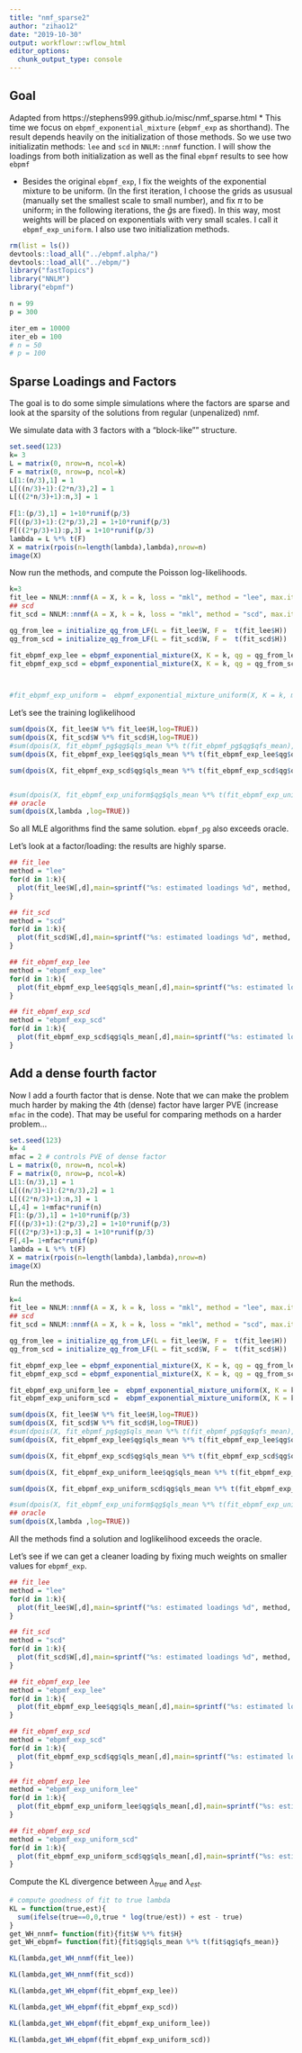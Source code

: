 ```yaml
---
title: "nmf_sparse2"
author: "zihao12"
date: "2019-10-30"
output: workflowr::wflow_html
editor_options:
  chunk_output_type: console
---
```

## Goal
Adapted from https://stephens999.github.io/misc/nmf_sparse.html
* This time we focus on `ebpmf_exponential_mixture` (`ebpmf_exp` as shorthand). The result depends heavily  on the initialization of those methods. So we use two initializatin methods: `lee` and `scd` in `NNLM::nnmf` function.  I will show the loadings from both initialization as well as the final `ebpmf` results to see how `ebpmf`  

* Besides the original `ebpmf_exp`, I fix the weights of the exponential mixture to be uniform. (In the first iteration, I choose the  grids as ususual (manually set the smallest scale to small number), and fix $\pi$ to be uniform; in the following iterations, the  $\hat{g}$s are fixed). In this way, most weights will be placed on exponentials with very small scales. I call it  `ebpmf_exp_uniform`. I also use two initialization methods.


```r
rm(list = ls())
devtools::load_all("../ebpmf.alpha/")
devtools::load_all("../ebpm/")
library("fastTopics")
library("NNLM") 
library("ebpmf")

n = 99
p = 300

iter_em = 10000
iter_eb = 100
# n = 50
# p = 100
```

## Sparse Loadings and Factors
The goal is to do some simple simulations where the factors are sparse
and look at the sparsity of the solutions from regular (unpenalized) nmf.

We simulate data with 3 factors with a "block-like"" structure.
```r
set.seed(123)
k= 3
L = matrix(0, nrow=n, ncol=k)
F = matrix(0, nrow=p, ncol=k)
L[1:(n/3),1] = 1
L[((n/3)+1):(2*n/3),2] = 1
L[((2*n/3)+1):n,3] = 1
  
F[1:(p/3),1] = 1+10*runif(p/3)
F[((p/3)+1):(2*p/3),2] = 1+10*runif(p/3)
F[((2*p/3)+1):p,3] = 1+10*runif(p/3)
lambda = L %*% t(F)
X = matrix(rpois(n=length(lambda),lambda),nrow=n)
image(X)
```

Now run the methods, and compute the Poisson log-likelihoods.
```r
k=3
fit_lee = NNLM::nnmf(A = X, k = k, loss = "mkl", method = "lee", max.iter = iter_em)
## scd
fit_scd = NNLM::nnmf(A = X, k = k, loss = "mkl", method = "scd", max.iter = iter_em)

qg_from_lee = initialize_qg_from_LF(L = fit_lee$W, F =  t(fit_lee$H))
qg_from_scd = initialize_qg_from_LF(L = fit_scd$W, F =  t(fit_scd$H))

fit_ebpmf_exp_lee = ebpmf_exponential_mixture(X, K = k, qg = qg_from_lee, maxiter.out = iter_eb)
fit_ebpmf_exp_scd = ebpmf_exponential_mixture(X, K = k, qg = qg_from_scd, maxiter.out = iter_eb)



#fit_ebpmf_exp_uniform =  ebpmf_exponential_mixture_uniform(X, K = k, m = 2^0.25,maxiter.out = 100, init_method = "lee", low = 1e-30)
```

Let's see the training loglikelihood
```r
sum(dpois(X, fit_lee$W %*% fit_lee$H,log=TRUE))
sum(dpois(X, fit_scd$W %*% fit_scd$H,log=TRUE))
#sum(dpois(X, fit_ebpmf_pg$qg$qls_mean %*% t(fit_ebpmf_pg$qg$qfs_mean),log=TRUE))
sum(dpois(X, fit_ebpmf_exp_lee$qg$qls_mean %*% t(fit_ebpmf_exp_lee$qg$qfs_mean),log=TRUE))

sum(dpois(X, fit_ebpmf_exp_scd$qg$qls_mean %*% t(fit_ebpmf_exp_scd$qg$qfs_mean),log=TRUE))


#sum(dpois(X, fit_ebpmf_exp_uniform$qg$qls_mean %*% t(fit_ebpmf_exp_uniform$qg$qfs_mean),log=TRUE))
## oracle
sum(dpois(X,lambda ,log=TRUE))
```


So all MLE algorithms find the same solution. `ebpmf_pg` also exceeds oracle.

Let's look at a factor/loading: the results are highly sparse.
```r
## fit_lee
method = "lee"
for(d in 1:k){
  plot(fit_lee$W[,d],main=sprintf("%s: estimated loadings %d", method, d))
}

## fit_scd
method = "scd"
for(d in 1:k){
  plot(fit_scd$W[,d],main=sprintf("%s: estimated loadings %d", method, d))
}

## fit_ebpmf_exp_lee
method = "ebpmf_exp_lee"
for(d in 1:k){
  plot(fit_ebpmf_exp_lee$qg$qls_mean[,d],main=sprintf("%s: estimated loadings %d", method, d))
}

## fit_ebpmf_exp_scd
method = "ebpmf_exp_scd"
for(d in 1:k){
  plot(fit_ebpmf_exp_scd$qg$qls_mean[,d],main=sprintf("%s: estimated loadings %d", method, d))
}
```


## Add a dense fourth factor

Now I add a fourth factor that is dense.
Note that we can make the problem much harder
by making the 4th (dense) factor have larger PVE (increase `mfac` in the code).
That may be useful for comparing methods on a harder problem...
```r
set.seed(123)
k= 4
mfac = 2 # controls PVE of dense factor
L = matrix(0, nrow=n, ncol=k)
F = matrix(0, nrow=p, ncol=k)
L[1:(n/3),1] = 1
L[((n/3)+1):(2*n/3),2] = 1
L[((2*n/3)+1):n,3] = 1
L[,4] = 1+mfac*runif(n)
F[1:(p/3),1] = 1+10*runif(p/3)
F[((p/3)+1):(2*p/3),2] = 1+10*runif(p/3)
F[((2*p/3)+1):p,3] = 1+10*runif(p/3)
F[,4]= 1+mfac*runif(p)
lambda = L %*% t(F)
X = matrix(rpois(n=length(lambda),lambda),nrow=n)
image(X)
```



Run the methods. 
```r
k=4
fit_lee = NNLM::nnmf(A = X, k = k, loss = "mkl", method = "lee", max.iter = iter_em)
## scd
fit_scd = NNLM::nnmf(A = X, k = k, loss = "mkl", method = "scd", max.iter = iter_em)

qg_from_lee = initialize_qg_from_LF(L = fit_lee$W, F =  t(fit_lee$H))
qg_from_scd = initialize_qg_from_LF(L = fit_scd$W, F =  t(fit_scd$H))

fit_ebpmf_exp_lee = ebpmf_exponential_mixture(X, K = k, qg = qg_from_lee, m = 2^0.25, maxiter.out = iter_eb)
fit_ebpmf_exp_scd = ebpmf_exponential_mixture(X, K = k, qg = qg_from_scd, m = 2^0.25, maxiter.out = iter_eb)

fit_ebpmf_exp_uniform_lee =  ebpmf_exponential_mixture_uniform(X, K = k, qg = qg_from_lee, m = 2^0.25,maxiter.out = iter_eb, init_method = "lee", low = 1e-30)
fit_ebpmf_exp_uniform_scd =  ebpmf_exponential_mixture_uniform(X, K = k, qg = qg_from_scd, m = 2^0.25,maxiter.out = iter_eb, init_method = "lee", low = 1e-30)
```


```r
sum(dpois(X, fit_lee$W %*% fit_lee$H,log=TRUE))
sum(dpois(X, fit_scd$W %*% fit_scd$H,log=TRUE))
#sum(dpois(X, fit_ebpmf_pg$qg$qls_mean %*% t(fit_ebpmf_pg$qg$qfs_mean),log=TRUE))
sum(dpois(X, fit_ebpmf_exp_lee$qg$qls_mean %*% t(fit_ebpmf_exp_lee$qg$qfs_mean),log=TRUE))

sum(dpois(X, fit_ebpmf_exp_scd$qg$qls_mean %*% t(fit_ebpmf_exp_scd$qg$qfs_mean),log=TRUE))

sum(dpois(X, fit_ebpmf_exp_uniform_lee$qg$qls_mean %*% t(fit_ebpmf_exp_uniform_lee$qg$qfs_mean),log=TRUE))

sum(dpois(X, fit_ebpmf_exp_uniform_scd$qg$qls_mean %*% t(fit_ebpmf_exp_uniform_scd$qg$qfs_mean),log=TRUE))

#sum(dpois(X, fit_ebpmf_exp_uniform$qg$qls_mean %*% t(fit_ebpmf_exp_uniform$qg$qfs_mean),log=TRUE))
## oracle
sum(dpois(X,lambda ,log=TRUE))
```

All the methods find a solution and loglikelihood exceeds the oracle.

Let's  see  if we can get a cleaner loading by fixing much weights on smaller values for `ebpmf_exp`. 
```r
## fit_lee
method = "lee"
for(d in 1:k){
  plot(fit_lee$W[,d],main=sprintf("%s: estimated loadings %d", method, d))
}

## fit_scd
method = "scd"
for(d in 1:k){
  plot(fit_scd$W[,d],main=sprintf("%s: estimated loadings %d", method, d))
}

## fit_ebpmf_exp_lee
method = "ebpmf_exp_lee"
for(d in 1:k){
  plot(fit_ebpmf_exp_lee$qg$qls_mean[,d],main=sprintf("%s: estimated loadings %d", method, d))
}

## fit_ebpmf_exp_scd
method = "ebpmf_exp_scd"
for(d in 1:k){
  plot(fit_ebpmf_exp_scd$qg$qls_mean[,d],main=sprintf("%s: estimated loadings %d", method, d))
}

## fit_ebpmf_exp_lee
method = "ebpmf_exp_uniform_lee"
for(d in 1:k){
  plot(fit_ebpmf_exp_uniform_lee$qg$qls_mean[,d],main=sprintf("%s: estimated loadings %d", method, d))
}

## fit_ebpmf_exp_scd
method = "ebpmf_exp_uniform_scd"
for(d in 1:k){
  plot(fit_ebpmf_exp_uniform_scd$qg$qls_mean[,d],main=sprintf("%s: estimated loadings %d", method, d))
}
```





Compute the KL divergence between $\lambda_{true}$ and $\lambda_{est}$. 
```r
# compute goodness of fit to true lambda
KL = function(true,est){
  sum(ifelse(true==0,0,true * log(true/est)) + est - true)
}
get_WH_nnmf= function(fit){fit$W %*% fit$H}
get_WH_ebpmf= function(fit){fit$qg$qls_mean %*% t(fit$qg$qfs_mean)}
```

```r
KL(lambda,get_WH_nnmf(fit_lee))

KL(lambda,get_WH_nnmf(fit_scd))

KL(lambda,get_WH_ebpmf(fit_ebpmf_exp_lee))

KL(lambda,get_WH_ebpmf(fit_ebpmf_exp_scd))

KL(lambda,get_WH_ebpmf(fit_ebpmf_exp_uniform_lee))

KL(lambda,get_WH_ebpmf(fit_ebpmf_exp_uniform_scd))
```














